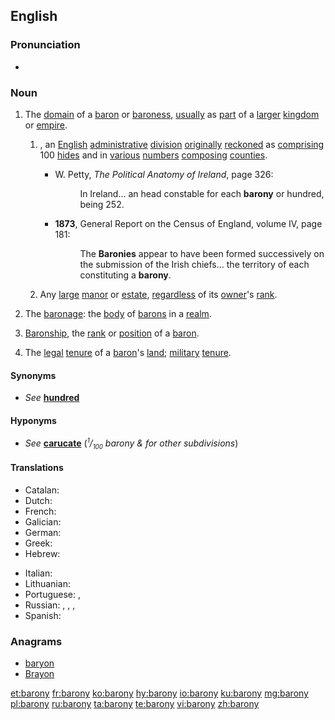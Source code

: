 ==English==

===Pronunciation===
* {{a|UK}} {{IPA|/ˈbæ.ɹə.ni/|lang=en}}

===Noun===
{{en-noun|baronies}}

# The [[domain]] of a [[baron]] or [[baroness]], [[usually]] as [[part]] of a [[larger]] [[kingdom]] or [[empire]].
## {{context|historical|Ireland}} {{altname|hundred|nodot=1|lang=en}}, an [[English]] [[administrative]] [[division]] [[originally]] [[reckoned]] as [[comprising]] 100 [[hide]]s and in [[various]] [[number]]s [[composing]] [[counties]].
##* {{ante|1687}} W. Petty, ''The Political Anatomy of Ireland'', page 326:
##*: In Ireland... an<!--sic--> head constable for each '''barony''' or hundred, being 252.
##* '''1873''', General Report on the Census of England, volume IV, page 181:
##*: The '''Baronies''' appear to have been formed successively on the submission of the Irish chiefs... the territory of each constituting a '''barony'''.
## {{context|Scotland}} Any [[large]] [[manor]] or [[estate]], [[regardless]] of its [[owner]]'s [[rank]].
# {{context|obsolete}} The [[baronage]]: the [[body]] of [[barons]] in a [[realm]].
# [[baronship|Baronship]], the [[rank]] or [[position]] of a [[baron]].
# {{context|law}} The [[legal]] [[tenure]] of a [[baron]]'s [[land]]; [[military]] [[tenure]].

====Synonyms====
* {{sense|administrative division}} ''See'' '''[[hundred]]'''

====Hyponyms====
* {{sense|administrative division}} ''See'' '''[[carucate]]''' (''<sup><small>1</small></sup>/<sub><small>100</small></sub> barony & for other subdivisions'')

====Translations====
{{trans-top|a dominion ruled by a baron or baroness}}
* Catalan: {{t+|ca|baronia|f}}
* Dutch: {{t|nl|baronie|f}}
* French: {{t+|fr|baronnie|f}}
* Galician: {{t|gl|baronía|f}}
* German: {{t|de|Baronie|f}}
* Greek: {{t+|el|βαρονία|f|sc=Grek}}
* Hebrew: {{t|he|ברונות|f|tr=bronút}}
{{trans-mid}}
* Italian: {{t|it|baronia|f}}
* Lithuanian: {{t|lt|baronija|f}}
* Portuguese: {{t|pt|baronato|m}}, {{t+|pt|baronia|f}}
* Russian: {{t+|ru|во́тчина|f}}, {{t+|ru|поме́стье|n}}, {{t+|ru|владе́ние|n}}, {{t+|ru|име́ние|n}}
* Spanish: {{t|es|baronía|f}}
{{trans-bottom}}

===Anagrams===
* [[baryon#English|baryon]]
* [[Brayon#English|Brayon]]

[[et:barony]]
[[fr:barony]]
[[ko:barony]]
[[hy:barony]]
[[io:barony]]
[[ku:barony]]
[[mg:barony]]
[[pl:barony]]
[[ru:barony]]
[[ta:barony]]
[[te:barony]]
[[vi:barony]]
[[zh:barony]]